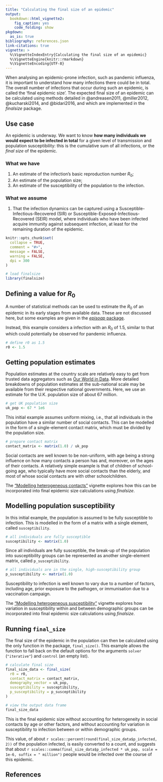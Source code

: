 ```yaml
---
title: "Calculating the final size of an epidemic"
output:
  bookdown::html_vignette2:
    fig_caption: yes
    code_folding: show
pkgdown:
  as_is: true
bibliography: references.json
link-citations: true
vignette: >
  %\VignetteIndexEntry{Calculating the final size of an epidemic}
  %\VignetteEngine{knitr::rmarkdown}
  %\VignetteEncoding{UTF-8}
---
```


When analysing an epidemic-prone infection, such as pandemic influenza, it is important to understand how many infections there could be in total. The overall number of infections that occur during such an epidemic, is called the 'final epidemic size'.
The expected final size of an epidemic can be calculated using methods detailed in @andreasen2011, @miller2012, @kucharski2014, and @bidari2016, and which are implemented in the _finalsize_ package.

::: {.alert .alert-primary}
## Use case {-}

An epidemic is underway. We want to know **how many individuals we would expect to be infected in total** for a given level of transmission and population susceptibility: this is the cumulative sum of all infections, or the _final size_ of the epidemic.
:::

::: {.alert .alert-secondary}
### What we have {-}

  1. An estimate of the infection's basic reproduction number $R_0$;
  2. An estimate of the population size;
  3. An estimate of the susceptibility of the population to the infection.

### What we assume {-}

  1. That the infection dynamics can be captured using a Susceptible-Infectious-Recovered (SIR) or Susceptible-Exposed-Infectious-Recovered (SEIR) model, where individuals who have been infected acquire immunity against subsequent infection, at least for the remaining duration of the epidemic.
:::

```r
knitr::opts_chunk$set(
  collapse = TRUE,
  comment = "#>",
  message = FALSE,
  warning = FALSE,
  dpi = 300
)
```

```r
# load finalsize
library(finalsize)
```

## Defining a value for $R_0$

A number of statistical methods can be used to estimate the $R_0$ of an epidemic in its early stages from available data. These are not discussed here, but some examples are given in the [_episoap_ package](https://epiverse-trace.github.io/episoap/articles/episoap.html).

Instead, this example considers a infection with an $R_0$ of 1.5, similar to that which could potentially be observed for pandemic influenza.

```r
# define r0 as 1.5
r0 <- 1.5
```

## Getting population estimates

Population estimates at the country scale are relatively easy to get from trusted data aggregators such as [Our World in Data](https://ourworldindata.org/world-population-growth).
More detailed breakdowns of population estimates at the sub-national scale may be available from their respective national governments.
Here, we use an estimate for the U.K. population size of about 67 million.

```r
# get UK population size
uk_pop <- 67 * 1e6
```

This initial example assumes uniform mixing, i.e., that all individuals in the population have a similar number of social contacts. This can be modelled in the form of a single-element contact matrix, which must be divided by the population size.

```r
# prepare contact matrix
contact_matrix <- matrix(1.0) / uk_pop
```

::: {.alert .alert-secondary}
Social contacts are well known to be non-uniform, with age being a strong influence on how many contacts a person has and, moreover, on the ages of their contacts. A relatively simple example is that of children of school-going age, who typically have more social contacts than the elderly, and most of whose social contacts are with other schoolchildren.

The ["Modelling heterogeneous contacts"](varying_contacts.Rmd) vignette explores how this can be incorporated into final epidemic size calculations using _finalsize_.
:::

## Modelling population susceptibility

In this initial example, the population is assumed to be fully susceptible to infection. This is modelled in the form of a matrix with a single element, called `susceptibility`.

```r
# all individuals are fully susceptible
susceptibility <- matrix(1.0)
```

Since all individuals are fully susceptible, the break-up of the population into susceptibility groups can be represented as another single-element matrix, called `p_susceptibility`.

```r
# all individuals are in the single, high-susceptibility group
p_susceptibility <- matrix(1.0)
```

::: {.alert .alert-secondary}
Susceptibility to infection is well known to vary due to a number of factors, including age, prior exposure to the pathogen, or immunisation due to a vaccination campaign.

The ["Modelling heterogeneous susceptibility"](varying_susceptibility.html) vignette explores how variation in susceptibility within and between demographic groups can be incorporated into final epidemic size calculations using _finalsize_.
:::

## Running `final_size`

The final size of the epidemic in the population can then be calculated using the only function in the package, `final_size()`. This example allows the function to fall back on the default options for the arguments `solver` (`"iterative"`) and `control` (an empty list).

```r
# calculate final size
final_size_data <- final_size(
  r0 = r0,
  contact_matrix = contact_matrix,
  demography_vector = uk_pop,
  susceptibility = susceptibility,
  p_susceptibility = p_susceptibility
)

# view the output data frame
final_size_data
```

This is the final epidemic size without accounting for heterogeneity in social contacts by age or other factors, and without accounting for variation in susceptibility to infection between or within demographic groups.

This value, of about `r scales::percent(round(final_size_data$p_infected, 2))` of the population infected, is easily converted to a count, and suggests that about `r scales::comma(final_size_data$p_infected * uk_pop, scale = 1e-6, suffix = " million")` people would be infected over the course of this epidemic.

## References
